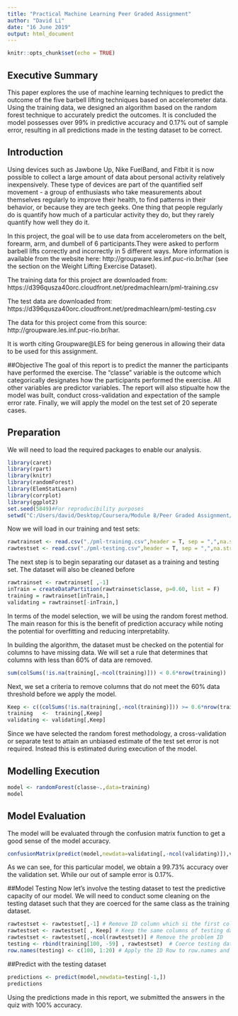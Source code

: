 ---
title: "Practical Machine Learning Peer Graded Assignment"
author: "David Li"
date: "16 June 2019"
output: html_document
---

```{r setup, include=FALSE}
knitr::opts_chunk$set(echo = TRUE)
```

## Executive Summary
This paper explores the use of machine learning techniques to predict the outcome of the five barbell lifting techniques based on accelerometer data. Using the training data, we designed an algorithm based on the random forest technique to accurately predict the outcomes. It is concluded the model possesses over 99% in predictive accuracy and 0.17% out of sample error, resulting in all predictions made in the testing dataset to be correct.

## Introduction
Using devices such as Jawbone Up, Nike FuelBand, and Fitbit it is now possible to collect a large amount of data about personal activity relatively inexpensively. These type of devices are part of the quantified self movement - a group of enthusiasts who take measurements about themselves regularly to improve their health, to find patterns in their behavior, or because they are tech geeks. One thing that people regularly do is quantify how much of a particular activity they do, but they rarely quantify how well they do it.

In this project, the goal will be to use data from accelerometers on the belt, forearm, arm, and dumbell of 6 participants.They were asked to perform barbell lifts correctly and incorrectly in 5 different ways. More information is available from the website here: http://groupware.les.inf.puc-rio.br/har (see the section on the Weight Lifting Exercise Dataset).

The training data for this project are downloaded from: https://d396qusza40orc.cloudfront.net/predmachlearn/pml-training.csv

The test data are downloaded from: https://d396qusza40orc.cloudfront.net/predmachlearn/pml-testing.csv

The data for this project come from this source: http://groupware.les.inf.puc-rio.br/har.

It is worth citing Groupware@LES for being generous in allowing their data to be used for this assignment.

##Objective
The goal of this report is to predict the manner the participants have performed the exercise. The "classe" variable is the outcome which categorically designates how the participants performed the exercise. All other variables are predictor variables. The report will also stipualte how the model was built, conduct cross-validation and expectation of the sample error rate. Finally, we will apply the model on the test set of 20 seperate cases.

## Preparation
We will need to load the required packages to enable our analysis.
```{r}
library(caret)
library(rpart)
library(knitr)
library(randomForest)
library(ElemStatLearn)
library(corrplot)
library(ggplot2)
set.seed(5849)#For reproducibility purposes
setwd("C:/Users/david/Desktop/Coursera/Module 8/Peer Graded Assignment/PracticalMachineLearning")
```
Now we will load in our training and test sets:
```{r}
rawtrainset <- read.csv("./pml-training.csv",header = T, sep = ",",na.strings = c("NA",""))
rawtestset <- read.csv("./pml-testing.csv",header = T, sep = ",",na.strings = c( "NA",""))
```
The next step is to begin separating our dataset as a training and testing set. The dataset will also be cleaned before 
```{r}
rawtrainset <- rawtrainset[ ,-1]
inTrain = createDataPartition(rawtrainset$classe, p=0.60, list = F)
training = rawtrainset[inTrain,]
validating = rawtrainset[-inTrain,]
```
In terms of the model selection, we will be using the random forest method. The main reason for this is the benefit of prediction accuracy while noting the potential for overfitting and reducing interpretablity.

In building the algorithm, the dataset must be checked on the potential for columns to have missing data. We will set a rule that determines that columns with less than 60% of data are removed.

```{r}
sum(colSums(!is.na(training[,-ncol(training)])) < 0.6*nrow(training))

```
Next, we set a criteria to remove columns that do not meet the 60% data threshold before we apply the model.
```{r}
Keep <- c((colSums(!is.na(training[,-ncol(training)])) >= 0.6*nrow(training)))
training   <-  training[,Keep]
validating <- validating[,Keep]
```

Since we have selected the random forest methodology, a cross-validation or separate test to attain an unbiased estimate of the test set error is not required. Instead this is estimated during execution of the model.

## Modelling Execution

```{r}
model <- randomForest(classe~.,data=training)
model
```

## Model Evaluation
The model will be evaluated through the confusion matrix function to get a good sense of the model accuracy.
```{r}
confusionMatrix(predict(model,newdata=validating[,-ncol(validating)]),validating$classe)
```
As we can see, for this particular model, we obtain a 99.73% accuracy over the validation set. While our out of sample error is 0.17%.

##Model Testing
Now let's involve the testing dataset to test the predictive capacity of our model. We will need to conduct some cleaning on the testing dataset such that they are coerced for the same class as the training dataset.

```{r}
rawtestset <- rawtestset[,-1] # Remove ID column which si the first column
rawtestset <- rawtestset[ , Keep] # Keep the same columns of testing dataset
rawtestset <- rawtestset[,-ncol(rawtestset)] # Remove the problem ID
testing <- rbind(training[100, -59] , rawtestset)  # Coerce testing dataset to the same structure as training dataset
row.names(testing) <- c(100, 1:20) # Apply the ID Row to row.names and 100 for the dummy row from the testing dataset
```

##Predict with the testing dataset
```{r}
predictions <- predict(model,newdata=testing[-1,])
predictions
```
Using the predictions made in this report, we submitted the answers in the quiz with 100% accuracy.
